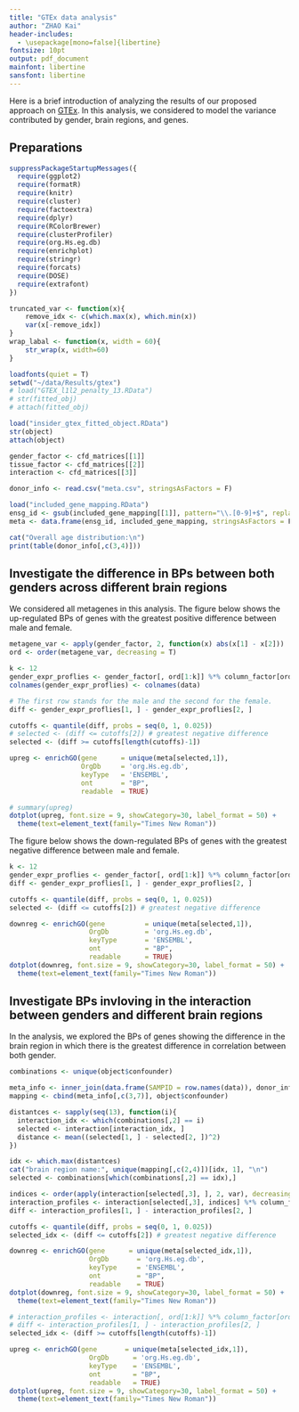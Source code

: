 ```yaml
---
title: "GTEx data analysis"
author: "ZHAO Kai"
header-includes:
  - \usepackage[mono=false]{libertine}
fontsize: 10pt
output: pdf_document
mainfont: libertine
sansfont: libertine
---
```


Here is a brief introduction of analyzing the results of our proposed approach on [GTEx](https://https://www.gtexportal.org). In this analysis, we considered to model the variance contributed by gender, brain regions, and genes.

##  Preparations
```r
suppressPackageStartupMessages({
  require(ggplot2)
  require(formatR)
  require(knitr)
  require(cluster)
  require(factoextra)
  require(dplyr)
  require(RColorBrewer)
  require(clusterProfiler)
  require(org.Hs.eg.db)
  require(enrichplot)
  require(stringr)
  require(forcats)
  require(DOSE)
  require(extrafont)
})

truncated_var <- function(x){
    remove_idx <- c(which.max(x), which.min(x))
    var(x[-remove_idx])
}
wrap_labal <- function(x, width = 60){
    str_wrap(x, width=60)
}
```


```r
loadfonts(quiet = T)
setwd("~/data/Results/gtex")
# load("GTEX_l1l2_penalty_13.RData")
# str(fitted_obj)
# attach(fitted_obj)

load("insider_gtex_fitted_object.RData")
str(object)
attach(object)

gender_factor <- cfd_matrices[[1]]
tissue_factor <- cfd_matrices[[2]]
interaction <- cfd_matrices[[3]]

donor_info <- read.csv("meta.csv", stringsAsFactors = F)

load("included_gene_mapping.RData")
ensg_id <- gsub(included_gene_mapping[[1]], pattern="\\.[0-9]+$", replacement="")
meta <- data.frame(ensg_id, included_gene_mapping, stringsAsFactors = F)

cat("Overall age distribution:\n")
print(table(donor_info[,c(3,4)]))
```

## Investigate the difference in BPs between both genders across different brain regions

We considered all metagenes in this analysis. The figure below shows the up-regulated BPs of genes with the greatest positive difference between male and female. 

```r
metagene_var <- apply(gender_factor, 2, function(x) abs(x[1] - x[2]))
ord <- order(metagene_var, decreasing = T)

k <- 12
gender_expr_proflies <- gender_factor[, ord[1:k]] %*% column_factor[ord[1:k],]
colnames(gender_expr_proflies) <- colnames(data)

# The first row stands for the male and the second for the female.
diff <- gender_expr_proflies[1, ] - gender_expr_proflies[2, ]

cutoffs <- quantile(diff, probs = seq(0, 1, 0.025))
# selected <- (diff <= cutoffs[2]) # greatest negative difference
selected <- (diff >= cutoffs[length(cutoffs)-1])

upreg <- enrichGO(gene      = unique(meta[selected,1]),
                  OrgDb     = 'org.Hs.eg.db',
                  keyType   = 'ENSEMBL',
                  ont       = "BP",
                  readable  = TRUE)

# summary(upreg)
dotplot(upreg, font.size = 9, showCategory=30, label_format = 50) +
  theme(text=element_text(family="Times New Roman"))
```

The figure below shows the down-regulated BPs of genes with the greatest negative difference between male and female. 

```r
k <- 12
gender_expr_proflies <- gender_factor[, ord[1:k]] %*% column_factor[ord[1:k],]
diff <- gender_expr_proflies[1, ] - gender_expr_proflies[2, ]

cutoffs <- quantile(diff, probs = seq(0, 1, 0.025))
selected <- (diff <= cutoffs[2]) # greatest negative difference

downreg <- enrichGO(gene          = unique(meta[selected,1]),
                    OrgDb         = 'org.Hs.eg.db',
                    keyType       = 'ENSEMBL',
                    ont           = "BP",
                    readable      = TRUE)
dotplot(downreg, font.size = 9, showCategory=30, label_format = 50) +
  theme(text=element_text(family="Times New Roman"))
```

## Investigate BPs invloving in the interaction between genders and different brain regions

In the analysis, we explored the BPs of genes showing the difference in the brain region in which there is the greatest difference in correlation between both gender.

```r
combinations <- unique(object$confounder)

meta_info <- inner_join(data.frame(SAMPID = row.names(data)), donor_info)
mapping <- cbind(meta_info[,c(3,7)], object$confounder)

distantces <- sapply(seq(13), function(i){
  interaction_idx <- which(combinations[,2] == i)
  selected <- interaction[interaction_idx, ]
  distance <- mean((selected[1, ] - selected[2, ])^2)
})

idx <- which.max(distantces)
cat("brain region name:", unique(mapping[,c(2,4)])[idx, 1], "\n")
selected <- combinations[which(combinations[,2] == idx),]
```

```r
indices <- order(apply(interaction[selected[,3], ], 2, var), decreasing = T)[1:2]
interaction_profiles <- interaction[selected[,3], indices] %*% column_factor[indices,]
diff <- interaction_profiles[1, ] - interaction_profiles[2, ]

cutoffs <- quantile(diff, probs = seq(0, 1, 0.025))
selected_idx <- (diff <= cutoffs[2]) # greatest negative difference

downreg <- enrichGO(gene      = unique(meta[selected_idx,1]),
                    OrgDb       = 'org.Hs.eg.db',
                    keyType     = 'ENSEMBL',
                    ont         = "BP",
                    readable    = TRUE)
dotplot(downreg, font.size = 9, showCategory=30, label_format = 50) +
  theme(text=element_text(family="Times New Roman"))
```

```r
# interaction_profiles <- interaction[, ord[1:k]] %*% column_factor[ord[1:k],]
# diff <- interaction_profiles[1, ] - interaction_profiles[2, ]
selected_idx <- (diff >= cutoffs[length(cutoffs)-1])

upreg <- enrichGO(gene       = unique(meta[selected_idx,1]),
                    OrgDb      = 'org.Hs.eg.db',
                    keyType    = 'ENSEMBL',
                    ont        = "BP",
                    readable   = TRUE)
dotplot(upreg, font.size = 9, showCategory=30, label_format = 50) +
  theme(text=element_text(family="Times New Roman"))
```